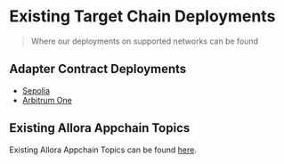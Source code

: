 # Existing Target Chain Deployments

> Where our deployments on supported networks can be found

## Adapter Contract Deployments

- <a href="https://sepolia.etherscan.io/address/0xBEd9F9B7509288fCfe4d49F761C625C832e6264A#readContract" target="_blank">Sepolia</a>
- <a href="https://arbiscan.io/address/0x9E1B21E18b44051327C78A00987a98b3bFF5149e#readContract" target="\_blank">Arbitrum One</a>

## Existing Allora Appchain Topics

Existing Allora Appchain Topics can be found [here](existing-allora-appchain-topics).
